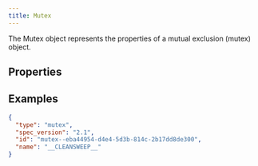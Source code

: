 ```yaml
---
title: Mutex
---
```


The Mutex object represents the properties of a mutual exclusion (mutex) object.

## Properties
<PropertiesOverview type='mutex' />
<PropertyDefinitions type='mutex' />

## Examples

```json
{
  "type": "mutex",
  "spec_version": "2.1",
  "id": "mutex--eba44954-d4e4-5d3b-814c-2b17dd8de300",
  "name": "__CLEANSWEEP__"
}
```
